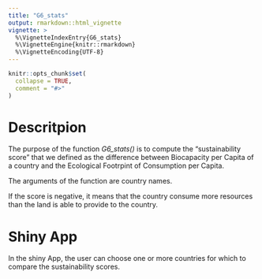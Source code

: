 ```yaml
---
title: "G6_stats"
output: rmarkdown::html_vignette
vignette: >
  %\VignetteIndexEntry{G6_stats}
  %\VignetteEngine{knitr::rmarkdown}
  %\VignetteEncoding{UTF-8}
---
```


```r
knitr::opts_chunk$set(
  collapse = TRUE,
  comment = "#>"
)
```

# Descritpion

The purpose of the function *G6_stats()* is to compute the "sustainability score" that we defined as the difference between Biocapacity per Capita of a country and the Ecological Footrpint of Consumption per Capita.

The arguments of the function are country names. 

If the score is negative, it means that the country consume more resources than the land is able to provide to the country. 

# Shiny App

In the shiny App, the user can choose one or more countries for which to compare the sustainability scores. 
